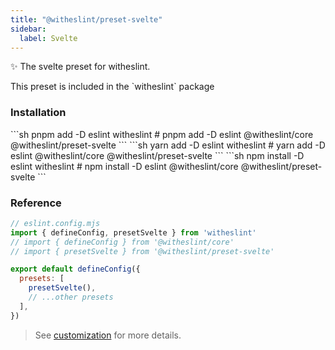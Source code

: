 ```yaml
---
title: "@witheslint/preset-svelte"
sidebar:
  label: Svelte
---
```


✨ The svelte preset for witheslint.

<Aside type="tip">
  This preset is included in the `witheslint` package
</Aside>

### Installation

<Tabs>
  <TabItem label="pnpm">
  ```sh
  pnpm add -D eslint witheslint
  # pnpm add -D eslint @witheslint/core @witheslint/preset-svelte
  ```
  </TabItem>
  <TabItem label="yarn">
  ```sh
  yarn add -D eslint witheslint
  # yarn add -D eslint @witheslint/core @witheslint/preset-svelte
  ```
  </TabItem>
  <TabItem label="npm">
  ```sh
  npm install -D eslint witheslint
  # npm install -D eslint @witheslint/core @witheslint/preset-svelte
  ```
  </TabItem>
</Tabs>

### Reference

```js
// eslint.config.mjs
import { defineConfig, presetSvelte } from 'witheslint'
// import { defineConfig } from '@witheslint/core'
// import { presetSvelte } from '@witheslint/preset-svelte'

export default defineConfig({
  presets: [
    presetSvelte(),
    // ...other presets
  ],
})
```

> See [customization](/guides/customization) for more details.
